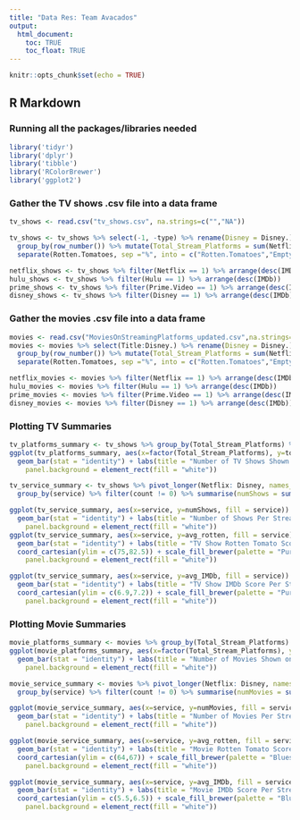 ```yaml
---
title: "Data Res: Team Avacados"
output: 
  html_document:
    toc: TRUE
    toc_float: TRUE
---
```


```r
knitr::opts_chunk$set(echo = TRUE)
```

## R Markdown

### Running all the packages/libraries needed
```r
library('tidyr')
library('dplyr')
library('tibble')
library('RColorBrewer')
library('ggplot2')
```

### Gather the TV shows .csv file into a data frame
```r
tv_shows <- read.csv("tv_shows.csv", na.strings=c("","NA"))

tv_shows <- tv_shows %>% select(-1, -type) %>% rename(Disney = Disney.) %>% 
  group_by(row_number()) %>% mutate(Total_Stream_Platforms = sum(Netflix, Hulu, Prime.Video, Disney)) %>% ungroup() %>%
  separate(Rotten.Tomatoes, sep ="%", into = c("Rotten.Tomatoes","Empty")) %>% select(-Empty, -`row_number()`)

netflix_shows <- tv_shows %>% filter(Netflix == 1) %>% arrange(desc(IMDb))
hulu_shows <- tv_shows %>% filter(Hulu == 1) %>% arrange(desc(IMDb))
prime_shows <- tv_shows %>% filter(Prime.Video == 1) %>% arrange(desc(IMDb))
disney_shows <- tv_shows %>% filter(Disney == 1) %>% arrange(desc(IMDb))
```

### Gather the movies .csv file into a data frame
```r
movies <- read.csv("MoviesOnStreamingPlatforms_updated.csv",na.strings=c("","NA"))
movies <- movies %>% select(Title:Disney.) %>% rename(Disney = Disney.) %>% 
  group_by(row_number()) %>% mutate(Total_Stream_Platforms = sum(Netflix, Hulu, Prime.Video, Disney)) %>% ungroup() %>%
  separate(Rotten.Tomatoes, sep ="%", into = c("Rotten.Tomatoes","Empty")) %>% select(-Empty, -`row_number()`)

netflix_movies <- movies %>% filter(Netflix == 1) %>% arrange(desc(IMDb))
hulu_movies <- movies %>% filter(Hulu == 1) %>% arrange(desc(IMDb))
prime_movies <- movies %>% filter(Prime.Video == 1) %>% arrange(desc(IMDb))
disney_movies <- movies %>% filter(Disney == 1) %>% arrange(desc(IMDb))
```

### Plotting TV Summaries
```r
tv_platforms_summary <- tv_shows %>% group_by(Total_Stream_Platforms) %>% summarise(total = n())
ggplot(tv_platforms_summary, aes(x=factor(Total_Stream_Platforms), y=total, fill = factor(Total_Stream_Platforms))) +
  geom_bar(stat = "identity") + labs(title = "Number of TV Shows Shown on Platforms", x = "Number of Platforms", y= "Movies", fill = "Number of Platforms") + theme(plot.title = element_text(hjust = 0.5)) + scale_fill_brewer(palette = "Purples") + theme( 
    panel.background = element_rect(fill = "white"))

tv_service_summary <- tv_shows %>% pivot_longer(Netflix: Disney, names_to = "service", values_to = "count") %>%
  group_by(service) %>% filter(count != 0) %>% summarise(numShows = sum(count), avg_rotten = mean(as.numeric(Rotten.Tomatoes), na.rm = TRUE), avg_IMDb = mean(IMDb, na.rm = TRUE))

ggplot(tv_service_summary, aes(x=service, y=numShows, fill = service)) +
  geom_bar(stat = "identity") + labs(title = "Number of Shows Per Streaming Service", x = "Streaming Service", y= "Number of Shows", fill = "Streaming Service") + theme(plot.title = element_text(hjust = 0.5)) + scale_fill_brewer(palette = "Purples") + theme( 
    panel.background = element_rect(fill = "white"))
ggplot(tv_service_summary, aes(x=service, y=avg_rotten, fill = service)) +
  geom_bar(stat = "identity") + labs(title = "TV Show Rotten Tomato Score Per Streaming Service", x = "Streaming Service", y= "Average Rotten Tomatoes Score", fill = "Streaming Service") + theme(plot.title = element_text(hjust = 0.5)) +
  coord_cartesian(ylim = c(75,82.5)) + scale_fill_brewer(palette = "Purples") + theme( 
    panel.background = element_rect(fill = "white"))

ggplot(tv_service_summary, aes(x=service, y=avg_IMDb, fill = service)) +
  geom_bar(stat = "identity") + labs(title = "TV Show IMDb Score Per Streaming Service", x = "Streaming Service", y= "Average IMDb", fill = "Streaming Service") + theme(plot.title = element_text(hjust = 0.5)) +
  coord_cartesian(ylim = c(6.9,7.2)) + scale_fill_brewer(palette = "Purples") + theme( 
    panel.background = element_rect(fill = "white"))
```

### Plotting Movie Summaries
```r
movie_platforms_summary <- movies %>% group_by(Total_Stream_Platforms) %>% summarise(total = n())
ggplot(movie_platforms_summary, aes(x=factor(Total_Stream_Platforms), y=total, fill = factor(Total_Stream_Platforms))) +
  geom_bar(stat = "identity") + labs(title = "Number of Movies Shown on Platforms", x = "Number of Platforms", y= "Movies", fill = "Number of Platforms") + theme(plot.title = element_text(hjust = 0.5)) + scale_fill_brewer(palette = "Blues") + theme( 
    panel.background = element_rect(fill = "white"))

movie_service_summary <- movies %>% pivot_longer(Netflix: Disney, names_to = "service", values_to = "count") %>%
  group_by(service) %>% filter(count != 0) %>% summarise(numMovies = sum(count), avg_rotten = mean(as.numeric(Rotten.Tomatoes), na.rm = TRUE), avg_IMDb = mean(IMDb, na.rm = TRUE))

ggplot(movie_service_summary, aes(x=service, y=numMovies, fill = service)) +
  geom_bar(stat = "identity") + labs(title = "Number of Movies Per Streaming Service", x = "Streaming Service", y= "Number of Movies", fill = "Streaming Service") + theme(plot.title = element_text(hjust = 0.5)) + scale_fill_brewer(palette = "Blues") + theme( 
    panel.background = element_rect(fill = "white"))

ggplot(movie_service_summary, aes(x=service, y=avg_rotten, fill = service)) +
  geom_bar(stat = "identity") + labs(title = "Movie Rotten Tomato Scores Per Streaming Service", x = "Streaming Service", y= "Average Rotten Tomatoes Score", fill = "Streaming Service") + theme(plot.title = element_text(hjust = 0.5)) +
  coord_cartesian(ylim = c(64,67)) + scale_fill_brewer(palette = "Blues") + theme( 
    panel.background = element_rect(fill = "white"))

ggplot(movie_service_summary, aes(x=service, y=avg_IMDb, fill = service)) +
  geom_bar(stat = "identity") + labs(title = "Movie IMDb Score Per Streaming Service", x = "Streaming Service", y= "Average IMDb", fill = "Streaming Service") + theme(plot.title = element_text(hjust = 0.5)) +
  coord_cartesian(ylim = c(5.5,6.5)) + scale_fill_brewer(palette = "Blues") + theme( 
    panel.background = element_rect(fill = "white"))

```
